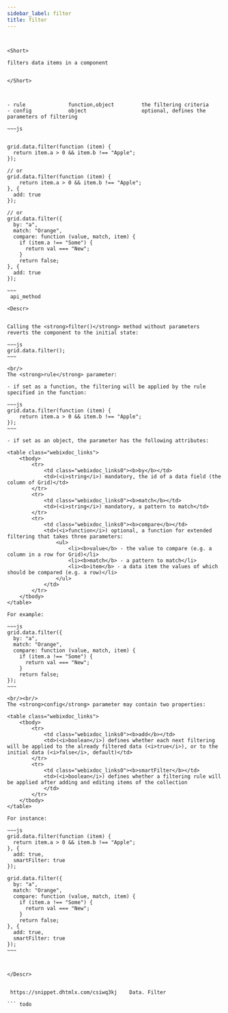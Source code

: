 ```yaml
---
sidebar_label: filter
title: filter
---
```



          

``` todo


<Short>

filters data items in a component


</Short>



- rule				function,object			the filtering criteria
- config 			object					optional, defines the parameters of filtering

~~~js

 
grid.data.filter(function (item) {
  return item.a > 0 && item.b !== "Apple";
});

// or
grid.data.filter(function (item) {
    return item.a > 0 && item.b !== "Apple";
}, {
  add: true
});

// or
grid.data.filter({
  by: "a",
  match: "Orange",
  compare: function (value, match, item) {
    if (item.a !== "Some") {
      return val === "New";
    }
    return false;
}, {
  add: true
});

~~~
 api_method

<Descr>


Calling the <strong>filter()</strong> method without parameters reverts the component to the initial state:

~~~js
grid.data.filter();
~~~

<br/>
The <strong>rule</strong> parameter:

- if set as a function, the filtering will be applied by the rule specified in the function:

~~~js
grid.data.filter(function (item) {
    return item.a > 0 && item.b !== "Apple";
});
~~~

- if set as an object, the parameter has the following attributes:

<table class="webixdoc_links">
	<tbody>
        <tr>
			<td class="webixdoc_links0"><b>by</b></td>
			<td>(<i>string</i>) mandatory, the id of a data field (the column of Grid)</td>
		</tr>
        <tr>
			<td class="webixdoc_links0"><b>match</b></td>
			<td>(<i>string</i>) mandatory, a pattern to match</td>
		</tr>
        <tr>
			<td class="webixdoc_links0"><b>compare</b></td>
			<td>(<i>function</i>) optional, a function for extended filtering that takes three parameters:
                <ul>
                    <li><b>value</b> - the value to compare (e.g. a column in a row for Grid)</li>
                    <li><b>match</b> - a pattern to match</li>
                    <li><b>item</b> - a data item the values of which should be compared (e.g. a row)</li>
                </ul>
            </td>
		</tr>
    </tbody>
</table>

For example:

~~~js
grid.data.filter({
  by: "a",
  match: "Orange",
  compare: function (value, match, item) {
    if (item.a !== "Some") {
      return val === "New";
    }
    return false;
});
~~~

<br/><br/>
The <strong>config</strong> parameter may contain two properties:

<table class="webixdoc_links">
	<tbody>
        <tr>
			<td class="webixdoc_links0"><b>add</b></td>
			<td>(<i>boolean</i>) defines whether each next filtering will be applied to the already filtered data (<i>true</i>), or to the initial data (<i>false</i>, default)</td>
		</tr>
        <tr>
			<td class="webixdoc_links0"><b>smartFilter</b></td>
			<td>(<i>boolean</i>) defines whether a filtering rule will be applied after adding and editing items of the collection
            </td>
		</tr>
    </tbody>
</table>

For instance:

~~~js
grid.data.filter(function (item) {
  return item.a > 0 && item.b !== "Apple";
}, {
  add: true,
  smartFilter: true
});

grid.data.filter({
  by: "a",
  match: "Orange",
  compare: function (value, match, item) {
    if (item.a !== "Some") {
      return val === "New";
    }
    return false;
}, {
  add: true,
  smartFilter: true
});
~~~



</Descr>


 https://snippet.dhtmlx.com/csiwq3kj	Data. Filter

``` todo